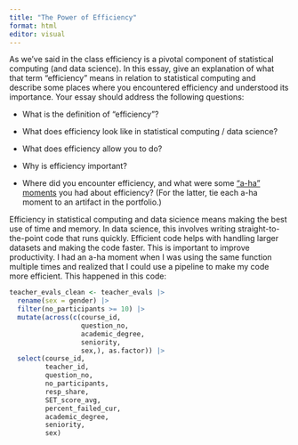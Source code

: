 ```yaml
---
title: "The Power of Efficiency"
format: html
editor: visual
---
```


As we’ve said in the class efficiency is a pivotal component of statistical computing (and data science). In this essay, give an explanation of what that term “efficiency” means in relation to statistical computing and describe some places where you encountered efficiency and understood its importance. Your essay should address the following questions:

-   What is the definition of “efficiency”?

-   What does efficiency look like in statistical computing / data science?

-   What does efficiency allow you to do?

-   Why is efficiency important?

-   Where did you encounter efficiency, and what were some [“a-ha” moments](https://www.merriam-webster.com/dictionary/aha%20moment) you had about efficiency? (For the latter, tie each a-ha moment to an artifact in the portfolio.)

Efficiency in statistical computing and data sicience means making the best use of time and memory. In data science, this involves writing straight-to-the-point code that runs quickly. Efficient code helps with handling larger datasets and making the code faster. This is important to improve productivity. I had an a-ha moment when I was using the same function multiple times and realized that I could use a pipeline to make my code more efficient. This happened in this code:

```r
teacher_evals_clean <- teacher_evals |>
  rename(sex = gender) |>
  filter(no_participants >= 10) |>
  mutate(across(c(course_id, 
                  question_no, 
                  academic_degree, 
                  seniority, 
                  sex,), as.factor)) |>
  select(course_id, 
         teacher_id, 
         question_no, 
         no_participants, 
         resp_share, 
         SET_score_avg, 
         percent_failed_cur, 
         academic_degree, 
         seniority, 
         sex)
```
